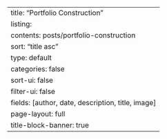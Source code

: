 ---
title: "Portfolio Construction"
listing:
  contents: posts/portfolio-construction
  sort: "title asc"
  type: default
  categories: false
  sort-ui: false
  filter-ui: false
  fields: [author, date, description, title, image]
page-layout: full
title-block-banner: true
---